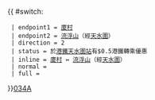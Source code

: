 {{ #switch: {{{format|}}}
  | endpoint1 = [[廈村]]
  | endpoint2 = [[流浮山]]（經[[天水圍]]）
  | direction = 2
  | status = 於[[港鐵]][[天水圍站 (西鐵綫)|天水圍站]]有$0.5港鐵轉乘優惠
  | inline = [[廈村]] ↔ [[流浮山]]（經[[天水圍]]）
  | normal =
  | full =
}}<noinclude>[[category:新界專線小巴路線模板|034A]]</noinclude>